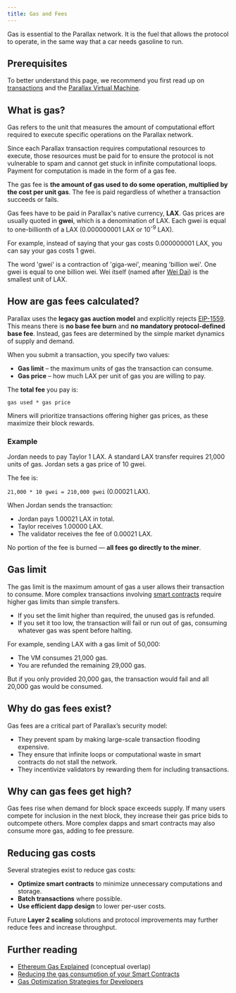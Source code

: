```yaml
---
title: Gas and Fees
---
```


Gas is essential to the Parallax network. It is the fuel that allows the protocol to operate, in the same way that a car needs gasoline to run.

## Prerequisites

To better understand this page, we recommend you first read up on [transactions](./transactions) and the [Parallax Virtual Machine](./pvm/overview).

## What is gas?

Gas refers to the unit that measures the amount of computational effort required to execute specific operations on the Parallax network.

Since each Parallax transaction requires computational resources to execute, those resources must be paid for to ensure the protocol is not vulnerable to spam and cannot get stuck in infinite computational loops. Payment for computation is made in the form of a gas fee.

The gas fee is **the amount of gas used to do some operation, multiplied by the cost per unit gas**. The fee is paid regardless of whether a transaction succeeds or fails.

Gas fees have to be paid in Parallax's native currency, **LAX**. Gas prices are usually quoted in **gwei**, which is a denomination of LAX. Each gwei is equal to one-billionth of a LAX (0.000000001 LAX or 10<sup>-9</sup> LAX).

For example, instead of saying that your gas costs 0.000000001 LAX, you can say your gas costs 1 gwei.

The word 'gwei' is a contraction of 'giga-wei', meaning 'billion wei'. One gwei is equal to one billion wei. Wei itself (named after [Wei Dai](https://wikipedia.org/wiki/Wei_Dai)) is the smallest unit of LAX.

## How are gas fees calculated?

Parallax uses the **legacy gas auction model** and explicitly rejects [EIP-1559](https://eips.ethereum.org/EIPS/eip-1559). This means there is **no base fee burn** and **no mandatory protocol-defined base fee**. Instead, gas fees are determined by the simple market dynamics of supply and demand.

When you submit a transaction, you specify two values:

- **Gas limit** – the maximum units of gas the transaction can consume.
- **Gas price** – how much LAX per unit of gas you are willing to pay.

The **total fee** you pay is:

`gas used * gas price`

Miners will prioritize transactions offering higher gas prices, as these maximize their block rewards.

### Example

Jordan needs to pay Taylor 1 LAX. A standard LAX transfer requires 21,000 units of gas. Jordan sets a gas price of 10 gwei.

The fee is:

`21,000 * 10 gwei = 210,000 gwei` (0.00021 LAX).

When Jordan sends the transaction:

- Jordan pays 1.00021 LAX in total.
- Taylor receives 1.00000 LAX.
- The validator receives the fee of 0.00021 LAX.

No portion of the fee is burned — **all fees go directly to the miner**.

## Gas limit

The gas limit is the maximum amount of gas a user allows their transaction to consume. More complex transactions involving [smart contracts](../parallax-stack/smart-contracts) require higher gas limits than simple transfers.

- If you set the limit higher than required, the unused gas is refunded.
- If you set it too low, the transaction will fail or run out of gas, consuming whatever gas was spent before halting.

For example, sending LAX with a gas limit of 50,000:

- The VM consumes 21,000 gas.
- You are refunded the remaining 29,000 gas.

But if you only provided 20,000 gas, the transaction would fail and all 20,000 gas would be consumed.

## Why do gas fees exist?

Gas fees are a critical part of Parallax’s security model:

- They prevent spam by making large-scale transaction flooding expensive.
- They ensure that infinite loops or computational waste in smart contracts do not stall the network.
- They incentivize validators by rewarding them for including transactions.

## Why can gas fees get high?

Gas fees rise when demand for block space exceeds supply. If many users compete for inclusion in the next block, they increase their gas price bids to outcompete others. More complex dapps and smart contracts may also consume more gas, adding to fee pressure.

## Reducing gas costs

Several strategies exist to reduce gas costs:

- **Optimize smart contracts** to minimize unnecessary computations and storage.
- **Batch transactions** where possible.
- **Use efficient dapp design** to lower per-user costs.

Future **Layer 2 scaling** solutions and protocol improvements may further reduce fees and increase throughput.

## Further reading

- [Ethereum Gas Explained](https://defiprime.com/gas) (conceptual overlap)
- [Reducing the gas consumption of your Smart Contracts](https://medium.com/coinmonks/8-ways-of-reducing-the-gas-consumption-of-your-smart-contracts-9a506b339c0a)
- [Gas Optimization Strategies for Developers](https://www.alchemy.com/overviews/solidity-gas-optimization)

